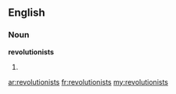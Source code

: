 ==English==

===Noun===
'''revolutionists'''

# {{plural of|[[revolutionist]]}}

[[ar:revolutionists]]
[[fr:revolutionists]]
[[my:revolutionists]]